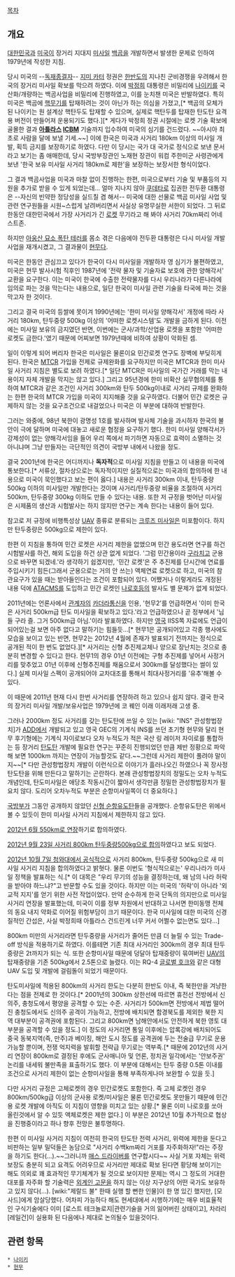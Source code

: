 [[목차]]

== 개요 ==
[[대한민국]]과 [[미국]]이 장거리 지대지 [[미사일]] [[백곰]]을 개발하면서 발생한 문제로 인하여 1979년에 작성한 지침.

당시 미국의 --[[독재]][[종결자]]-- [[지미 카터]] 정권은 [[한반도]]의 지나친 군비경쟁을 우려해서 한국의 장거리 미사일 확보를 막으려 하였다. 이에 [[박정희]] 대통령은 비밀리에 [[나이키]]를 국산화/개량하는 백곰사업을 비밀리에 진행하였고, 이를 눈치챈 미국은 반발하였다. 특히 미국은 백곰에 [[핵무기]]를 탑재하려는 것이 아닌가 하는 의심을 가졌고,[* 백곰의 모체가 된 나이키는 원 설계상 핵탄두도 탑재할 수 있으며, 실제로 핵탄두를 탑재한 탄도탄 요격용 버전이 만들어져 운용되기도 했다.][* 게다가 박정희 정권 시절에는 로켓 기술 확보에 골몰한 결과 '''[[아틀라스]] [[ICBM]]''' 기술까지 입수하여 미국의 심기를 건드렸다. ~~아시아 최초로 사람을 달에 보낼 기세.~~] 이에 한국은 미국과 사거리 180km 이상의 미사일 개발, 획득 금지를 보장하기로 하였다. 다만 이 당시는 국가 대 국가로 정식으로 보낸 문서라고 보기는 좀 애매한데, 당시 국방부장관인 노재현 장관이 워컴 주한미군 사령관에게 보낸 '한국 보유 미사일 사거리 180km로 제한'을 보장하는 보장서한 형식이었다.

그 결과 백곰사업을 미국과 마찰 없이 진행하는 한편, 미국으로부터 기술 및 부품등의 지원을 추가로 받을 수 있게 되었는데... 얼마 지나지 않아 [[쿠데타]]로 집권한 전두환 대통령은 --자신의 빈약한 정당성을 실드칠 겸 해서-- 미국에 대한 선물로 백곰 미사일 사업 및 관련 연구원들을 시원~스럽게 날려버리면서 사실상 유명무실한 서한이 되었다. 그 뒤로 한동안 대한민국에서 가장 사거리가 긴 [[로켓]] 무기라고 해 봐야 사거리 70km짜리 어네스트존.

하지만 [[아웅산 묘소 폭탄 테러]]를 몸소 겪은 다음에야 전두환 대통령은 다시 미사일 개발 사업을 재개시켰고, 그 결과물이 [[현무]]다.

미국은 한동안 관심끄고 있다가 한국이 다시 미사일을 개발하자 영 심기가 불편하였고, 미국은 현무 발사시험 직후인 1987년에 '전략 물자 및 기술자료 보호에 관한 양해각서' 교환을 요구한다. 이는 미국이 한국에 수출한 전략물자를 다시 우리나라가 다른나라에 임의로 파는 것을 막는다는 내용으로, 일단 한국이 미사일 관련 기술을 타국에 파는 것을 막고자 한 것이다.

그리고 결국 미국의 등쌀에 못이겨 1990년에는 '한미 미사일 양해각서' 개정에 따라 사거리 180km, 탄두중량 500kg 이상의 '어떠한 로켓시스템'도 개발을 금하게 된다. 이전에는 미사일 보유의 금지였던 반면, 이번에는 군사/과학/산업용 로켓을 포함한 '어떠한 로켓도 금한다.'였기 때문에 어찌보면 1979년때에 비하여 상황이 악화된 셈.

일이 이렇게 되어 버리자 한국은 미사일은 물론이요 민간로켓 연구도 장벽에 부딪히게 된다. 한국은 [[MTCR]] 가입을 전제로 규제완화를 요구하지만 미국은 MTCR과 한미 미사일 사거리 지침은 별도로 보려 하였다.[* 일단 MTCR은 미사일의 국가간 거래를 막는 내용이지 자체 개발을 막지는 않고 있다.] 그리고 95년경에 한미 비확산 실무협의체를 통하여 MTCR과 같은 조건인 사거리 300km와 탄두 500kg이내로 사거리 규제를 완화하는 한편 한국의 MTCR 가입을 미국이 지지해줄 것을 요구하였다. 더불어 민간 로켓은 규제하지 않는 것을 요구조건으로 내걸었으나 미국은 이 부분에 대하여 반발한다.

그러는 와중에, 98년 북한이 광명성 1호를 발사하며 발사체 기술을 과시하자 한국의 불안이 극에 달하며 미국에 대놓고 새로운 협정을 요구하기 했다. 한미 미사일 양해각서가 강제성이 없는 양해각서임을 들어 우리 쪽에서 파기하면 자동으로 효력이 소멸하는 것 아니냐며 그냥 만들자는 극단적인 의견이 국방부 내에서 나왔을 정도.

결국 2001년에 한국은 어디까지나 '''독자적'''으로 미사일 지침을 만들고 이 내용을 미국에 통보한다.[* 서류상, 절차상으로는 독자적이지만 실질적으로는 미국과의 합의하에 한 내용으로 미국이 묵인했다고 보는 편이 옳다.] 내용은 사거리 300km 이내, 탄두중량 500kg 이하의 미사일만 개발한다는 것이며 사거리/탄두중량 비율을 조절하여 사거리 500km, 탄두중량 300kg 이하도 만들 수 있다는 내용. 또한 저 규정을 벗어난 미사일은 시제품의 생산과 시험발사는 하지 않지만 연구는 계속 한다는 내용이 들어 있다. 

참고로 저 규정에 비행특성상 [[UAV]] 종류로 분류되는 [[크루즈 미사일]]은 미포함이다. 하지만 탄두중량은 500kg으로 제한이 있다.

한편 이 지침을 통하여 민간 로켓은 사거리 제한을 없앴으며 민간 용도라면 연구를 하건 시험발사를 하건, 해외 도입을 하건 상관 없게 되었다. '그럼 민간용이라 [[구라]]치고 군용으로 바꾸면 되겠네.'라 생각하기 쉽겠지만, '민간 로켓'은 주 추진제를 단시간에 연료를 주입시키기 힘든(그래서 군용으로는 거의 안 쓰는) 액체연료 로켓으로 하고, 미국의 참관요구가 있을 때는 받아들인다는 조건이 포함되어 있다. 어쨌거나 이렇게라도 개정된 내용 덕에 [[ATACMS]]를 도입하고 민간 로켓인 [[나로호]]등의 발사도 별 문제가 없게 되었다.

2011년에는 언론사에서 [[관계자]]의 [[카더라]]통신을 인용, '현무2'를 언급하면서 '이미 한국은 사거리 500km급 탄도 미사일을 확보하고 있다.'라고 언급하였으나 곧 정부에서 '님들 구라 즐. 그거 500km급 아님.'이라 발표하였다. 하지만 [[영국]] IISS쪽 자료에도 언급이 되어있는걸 보면 아주 없다고 말하기는 힘들듯...[* 현무1은 공개되어있고 각종 행사에도 모습을 보이고 있는 반면, 현무2는 2012년 4월에 존재가 발표되기 전까지는 정식으로 공개된 적이 한 번도 없었다.][* 사거리는 신형 추진제교체나 양으로 장난치는 것으로 충분히 변경할 수 있다고 한다. 현무1의 경우 01년 이전에는 구형 추진제를 넣어서 사정거리를 맞추었고 01년 이후에 신형추진제를 채움으로서 300km를 달성했다는 썰이 있다.] 실제 미사일 스펙이 공개되어야 교차대조를 통해서 최대사정거리를 '유추'해볼 수 있다.

이 때문에 2011년 현재 다시 한번 사거리를 연장하려 하고 있으나 쉽지 않다. 결국 한국의 장거리 미사일 개발/보유사업은 1979년에 코 꿰인 이래 이래저래 고생 중.
 
그러나 2000km 정도 사거리를 갖는 탄도탄에 쓰일 수 있는 [wiki: "INS" 관성항법장치]가 [[ADD]]에서 개발되고 있고 영국 GEC의 기계식 INS를 쓰던 초기형 현무와 달리 현무 후기형에는 기계식 자이로보다 오차 누적도가 적은 국산 링 레이저 자이로를 통합하는 등 장거리 [[탄도탄]] 개발에 필요한 연구는 꾸준히 진행되었던 만큼 제반 정황으로 파악해 보면 1000km 까지는 연장이 가능할것도 같다.~~그런데 사거리 제한이 풀려야 말이지~~[* 다만 관성항법장치 개발이 이런식으로 이야기가 흘러나오긴 하였으나 꼭 장사정 탄도탄을 위해 만든다고 말하기는 곤란하다. 본래 관성항법장치의 정밀도는 오차 누적도 개념인데, 탄도미사일은 애당초 작동시간이 짧아서 생각만큼 정밀한 관성항법장치가 필요치 않다. 도리어 오차누적도 부분은 순항미사일쪽이 더 중요하다.]

[[국방부]]가 그동안 공개하지 않았던 [http://news.naver.com/main/read.nhn?mode=LPOD&mid=tvh&oid=001&aid=0005589429 신형 순항유도탄]들을 공개했다. 순항유도탄은 위에서 볼 수 있듯이 한미 미사일 사거리 지침에서 제한하지 않고 있다. 

[http://joongang.joinsmsn.com/article/aid/2012/06/04/7992342.html?cloc=nnc 2012년 6월 550km로 연장]하기로 합의하였다. 

[http://news.naver.com/main/read.nhn?mode=LPOD&mid=sec&oid=001&aid=0005831742&isYeonhapFlash=Y 2012년 9월 23일 사거리 800km 탄두중량500kg으로 합의]하였다고 보도 되었다. 

[http://news.naver.com/main/read.nhn?mode=LSD&mid=shm&sid1=100&oid=001&aid=0005856186 2012년 10월 7일 청와대에서 공식적으로] 사거리 800km, 탄두중량 500kg으로 새 미사일 사거리 지침을 합의하였다고 밝혓다. 물론 이번도 '형식적으로는' 우리나라가 미사일 정책을 발표하는 식.[* 이 대목은 "우리 무기의 성능을 결정하는데, 왜 남의 나라 허락을 받아야 하느냐?"고 반문할 수도 있을 것이다. 하지만 이는 미국의 '허락'이 아니라 '외교적 지지'를 얻기 위한 사전 작업이었다. 만약 순수하게 한국 단독의 의지만으로 미사일 사거리 연장을 발표했는데, 미국이 이를 정부 차원에서 반대하고 나서면 한미동맹 전체의 동요 내지 약화로 이어질 위험부담이 크기 때문이다. 한국 미사일에 대한 미국의 신경질적인 간섭은, 사실 박정희때 아틀라스 건드린게 너무 커서 어쩔수 없는면도 있다...]

800km 미만의 사거리라면 탄두중량을 사거리가 줄어든 만큼 더 늘릴 수 있는 Trade-off 방식을 적용하기로 하였다. 이를테면 기존 최대 사거리인 300km의 경우 최대 탄두 중량은 2t까지가 되는 식. 또한 순항미사일 때문에 덩달아 탑재중량이 묶여버린 [[UAV]]의 탑재중량을 기존 500kg에서 2.5톤으로 늘렸다. 이는 RQ-4 [[글로벌 호크]]와 같은 대형 UAV 도입 및 개발에 걸림돌이 되었기 때문이다.

탄도미사일에 적용된 800km의 사거리 한도는 다분히 한반도 이내, 즉 북한만을 겨냥한다는 점을 전제로 한 것이다.[* 2001년의 300km 상한선에 따르면 휴전선 전방에서 신의주, 충청도에서 평양을 공격할 수 있는 수준. 사거리가 500km면 전방에서 제법 떨어진 충청도에서도 신의주 공격이 가능하고, 전방에 배치되면 함경북도를 제외한 북한 지역 대부분이 공격권에 포함된다. 그리고 800km면 남해안에서도 안전하게 북한 영토 대부분을 공격할 수 있을 정도.] 이 정도의 사거리면 통일 이후에는 압록강에 배치되어도 중국 동북지역(즉, 만주)과 베이징, 해안 도시 정도를 공격권에 두는 전술급 무기로 운용 가능할 뿐이며, 전쟁 억지력을 발휘할 전략급 무기로는 역부족.[* 때문에 2012년의 사거리 연장이 800km로 결정된 후에도 군사매니아 및 언론, 정치권 일각에서는 '안보주권' 논리를 내세워 불만족을 표출하기도 했다. 이 부분에 대해서는 탄두 중량 0.5톤 이내를 조건으로 사거리 제한이 없는 순항미사일을 통해 부족하게나마 보완할 수 있을 듯.]

다만 사거리 규정은 고체로켓의 경우 민간로켓도 포함한다. 즉 고체 로켓인 경우 800km/500kg급 이상의 군사용 로켓/미사일은 물론 민간로켓도 못만들기 때문에 민간용 로켓 개발에 아직도 이 지침이 영향을 미치고 있는 상황.[* 물론 이미 나로호를 쏘아 올린것에서 알 수 있듯 액체로켓은 제한 없다.] 이 부분은 2012년 10월 추가적으로 협상을 진행중이라고 하나 향후 전망은 불투명하다.

한편 이 미사일 사거리 지침이 여전히 한국의 탄도탄 전력 사거리, 위력에 제한을 둔다고 비판하는 일부 밀덕들은 농담으로 "사거리 수백km짜리 거포를 자주화하자!"라는 주장을 하기도 한다(...).~~그러니까 [[매스 드라이버]]를 연구합시다~~ 사실 거포 자체는 위력보장도 충분히 되고 요격도 어려우므로 사거리만 제대로 확보 된다면 황당해 보이기는 해도 의외로 꽤 효과적인 무기체계가 될 것으로 보이지만 문제는 역시 그 정도의 거대한 대포를 자주화 할 기술력은 [[외계인 고문]]을 하지 않는 이상 지구상의 어떤 국가도 보유하고 있지 않다(...). [wiki:"제랄드 불" 한때 실행 할 뻔한 인물]이 한 명 있긴 했지만, [모사드]에게 암살당했다. 어차피 가능하다 해도 현세대에서 시행하기에는 매우 비효율적인 구식기술에다 이미 [로스트 테크놀로지|관련기술을 거의 잃어버린 상태이고], 차라리 [레일건]이 실용화 된 다음에나 제대로 논의될수 있을것이다.

== 관련 항목 ==
 * [[나이키]]
 * [[현무]]
